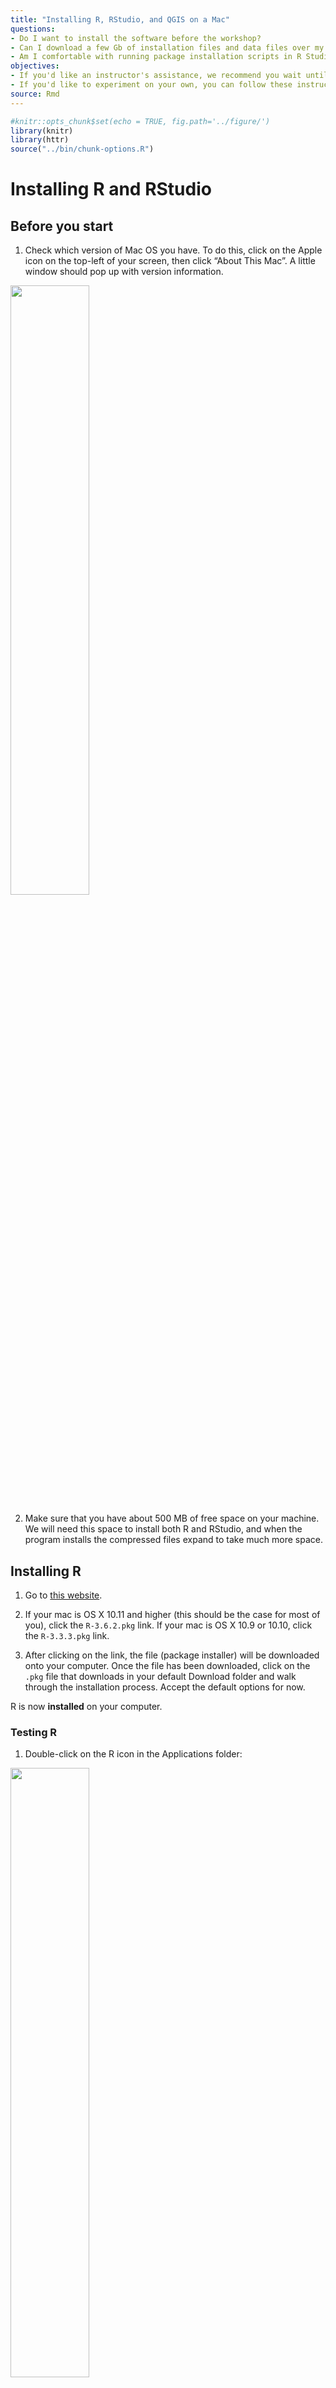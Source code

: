 ```yaml
---
title: "Installing R, RStudio, and QGIS on a Mac"
questions:
- Do I want to install the software before the workshop?
- Can I download a few Gb of installation files and data files over my network?
- Am I comfortable with running package installation scripts in R Studio?
objectives:
- If you'd like an instructor's assistance, we recommend you wait until the workshop.
- If you'd like to experiment on your own, you can follow these instructions.
source: Rmd
---
```



<!-- JPN: updated fig path here manually for plots to show, it turns out this is unneccesary though-->

```r
#knitr::opts_chunk$set(echo = TRUE, fig.path='../figure/')
library(knitr)
library(httr)
source("../bin/chunk-options.R")
```

# Installing R and RStudio

## Before you start

1. Check which version of Mac OS you have. To do this, click on the Apple icon on the top-left of your screen, then click "About This Mac". A little window should pop up with version information.

<img src="../figure/which_mac_version.png" width="50%">  


2. Make sure that you have about 500 MB of free space on your machine. We will need this space to install both R and RStudio, and when the program installs the compressed files expand to take much more space.  

## Installing R

1. Go to [this website](https://cran.r-project.org/bin/macosx/).

2. If your mac is OS X 10.11 and higher (this should be the case for most of you), click the `R-3.6.2.pkg` link. If your mac is OS X 10.9 or 10.10, click the `R-3.3.3.pkg` link.  

3. After clicking on the link, the file (package installer) will be downloaded onto your computer. Once the file has been downloaded, click on the `.pkg` file that downloads in your default Download folder and walk through the installation process. Accept the default options for now.

R is now **installed** on your computer.  

### Testing R

1. Double-click on the R icon in the Applications folder:

<img src="../figure/applications_folder_r.png" width="50%">

A window titled "R Console" should pop up:

<img src="../figure/R_Console.png" width="40%">  

The `>` character is called the prompt and is the place where we enter commands for the program to interpret. For instance, if you type `25+5` followed by the return/enter key, you will see:

```r
25+5
```

<img src="../figure/R_console_using.png" width="50%">

2. To quit R, call the quit function by going to `File -> Quit R`.


R will ask you if you want to save your work:

<img src="../figure/closing_r_dontSAve.png" width="50%">

Click on "Don't Save". You have now left R.  

We are not going to use R this way often, as we will use an integrated environment called RStudio.  

## Installing RStudio

1. Go to [this website](https://rstudio.com/products/rstudio/download/).

2. Click on the `Free` link (note: there are paid options, but we won't be using those!). The file download will begin.
  * If you have an older computer, you *may* have to find your installer on [this page](https://support.rstudio.com/hc/en-us/articles/206569407-Older-Versions-of-RStudio), but feel free to contact us about that!

3. Once the file has been downloaded, click on it. A window should pop up:

<img src="../figure/Rstudio_download.png" width="50%">

Click on the RStudio icon and drag it into the Applications folder. 

RStudio is now **installed** on your computer.

**Note**: For RStudio to work, R needs to be installed first.

### Testing RStudio

1. Double-click on the RStudio icon in the Applications:

<img src="../figure/applications_folder.png" width="50%">  

A window titled "RStudio" should pop up, looking something like this:

<img src="../figure/rstudio_opened.png" width="75%">

2. Just as in R, the `>` character in the Console window is where we enter commands for the program to interpret.  You can try entering something there and then hitting the `Enter` key to see:

```r
25+5
```


3. To exit RStudio, click "RStudio" in the menu bar, then click "Quit RStudio". Alternatively, use the `Cmd-Q` shortcut. If prompted to save the workspace, do not save it.


### Installing the geospatial and federal data packages

When RStudio is open and working, create a new R script file.

Here's where to make a new script:

<img src="../figure/mac_open_new_script.png" width="50%">

Once this is done copy the following into your script file:
```r
source('https://raw.githubusercontent.com/data-carpentry-for-agriculture/trial-lesson/gh-pages/_episodes_rmd/package_install_script.R')
```

And follow it by pressing the `Source` button.  You might get some red words showing up, and that is normal!  If you see any red with the word `Error` in it, this may indicate a problem however.

This looks like:
<img src="../figure/sourceInstallScript.png" width="75%">

<!-- JPN: streamlined
* When RStudio is open and working, create a new R script file and copy in the 
contents of [this installation script file](https://github.com/data-carpentry-for-agriculture/trial-lesson/blob/gh-pages/_episodes_rmd/package_install_script.R). 

Here's where to make a new script:

<img src="../figure/mac_open_new_script.png" width="50%">

Once you copy and paste this in your script window, you can press the `Source` button to install the packages:

<img src="../figure/copy_install_script.png" width="75%">
-->

* If the red stop sign in the top right corner of the console is still highlighted, an installation process is still running.
* If you see a blue > in the console , you're ready to go.

This action is "sourcing" i.e. running a bit of code from the internet that installs a bunch of libraries that provide fun





<!-- JPN this is in the intro

### Checking that the packages installed correctly

* After you've run the installation items, create a new R script file and copy in the 
contents of [the package load and test file](https://raw.githubusercontent.com/data-carpentry-for-agriculture/trial-lesson/gh-pages/_episodes_rmd/package_load_and_test.R). 
* Run each line by selecting it and clicking the Run key. Each test should let you know whether an error was encountered in the loading process.

<img src="../figure/wininstall6-rstudiolibraryload.png" width="50%">

An example of one of the tests' output:

<img src="../figure/wininstall7-rstudiotmaptest.png" width="75%">
-->



# Download and Install QGIS

To download QGIS, visit [the QGIS download site](https://qgis.org/en/site/forusers/download.html) and choose one of the standalone installers. Be sure to check your Mac version to download the correct package.

Note: This is a ~1Gb file, so it's likely to take some time to download.

You should see a new icon in your Applications folder:

<img src="../figure/qgis_macInstall_applications.png" width="50%">

When you double click QGIS should open up:

<img src="../figure/qgis_macInstall_opened.png" width="75%">




Citation: R/RStudio install structure from <a href="https://github.com/kjytay">Kenneth Tay</a>
